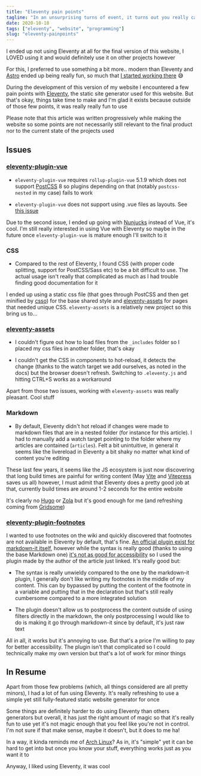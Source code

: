 ```yaml
---
title: "Eleventy pain points"
tagline: "In an unsurprising turns of event, it turns out you really can't write any kind of software without at least a few things going wrong"
date: 2020-10-18
tags: ["eleventy", "website", "programming"]
slug: "eleventy-painpoints"
---
```


<Blocknote title="Outdated article">

I ended up not using Eleventy at all for the final version of this website, I LOVED using it and would definitely use it on other projects however

For this, I preferred to use something a bit more.. modern than Eleventy and [Astro](https://astro.build/) ended up being really fun, so much that [I started working there](https://twitter.com/_princesseuh/status/1510012848394625030) 😅

</Blocknote>

During the development of this version of my website I encountered a few pain points with [Eleventy](https://www.11ty.dev/), the static site generator used for this website. But that's okay, things take time to make and I'm glad it exists because outside of those few points, it was really really fun to use

Please note that this article was written progressively while making the website so some points are not necessarily still relevant to the final product nor to the current state of the projects used

## Issues

### [eleventy-plugin-vue](https://github.com/11ty/eleventy-plugin-vue)

- `eleventy-plugin-vue` requires `rollup-plugin-vue` 5.1.9 which does not support [PostCSS](https://postcss.org/) 8 so plugins depending on that (notably `postcss-nested` in my case) fails to work

- `eleventy-plugin-vue` does not support using .vue files as layouts. See [this issue](https://github.com/11ty/eleventy-plugin-vue/issues/5)

Due to the second issue, I ended up going with [Nunjucks](https://www.11ty.dev/docs/languages/nunjucks/) instead of Vue, it's cool. I'm still really interested in using Vue with Eleventy so maybe in the future once `eleventy-plugin-vue` is mature enough I'll switch to it

### CSS

- Compared to the rest of Eleventy, I found CSS (with proper code splitting, support for PostCSS/Sass etc) to be a bit difficult to use. The actual usage isn't really that complicated as much as I had trouble finding good documentation for it

I ended up using a static css file (that goes through PostCSS and then get minified by [csso](https://github.com/css/csso)) for the base shared style and [eleventy-assets](https://github.com/11ty/eleventy-assets) for pages that needed unique CSS. `eleventy-assets` is a relatively new project so this bring us to...

### [eleventy-assets](https://github.com/11ty/eleventy-assets)

- I couldn't figure out how to load files from the `_includes` folder so I placed my css files in another folder, that's okay

- I couldn't get the CSS in components to hot-reload, it detects the change (thanks to the watch target we add ourselves, as noted in the docs) but the browser doesn't refresh. Switching to `.eleventy.js` and hitting CTRL+S works as a workaround

Apart from those two issues, working with `eleventy-assets` was really pleasant. Cool stuff

### Markdown

- By default, Eleventy didn't hot reload if changes were made to markdown files that are in a nested folder (for instance for this article). I had to manually add a watch target pointing to the folder where my articles are contained (`articles`). Felt a bit unintuitive, in general it seems like the livereload in Eleventy a bit shaky no matter what kind of content you're editing

These last few years, it seems like the JS ecosystem is just now discovering that long build times are painful for writing content (May [Vite](https://github.com/vuejs/vite) and [Vitepress](https://github.com/vuejs/vitepress) saves us all) however, I must admit that Eleventy does a pretty good job at that, currently build times are around 1-2 seconds for the entire website

It's clearly no [Hugo](https://gohugo.io/) or [Zola](https://www.getzola.org/) but it's good enough for me (and refreshing coming from [Gridsome](https://gridsome.org/))

### [eleventy-plugin-footnotes](https://github.com/HugoGiraudel/eleventy-plugin-footnotes)

I wanted to use footnotes on the wiki and quickly discovered that footnotes are not available in Eleventy by default, that's fine. [An official plugin exist for markdown-it itself](https://github.com/markdown-it/markdown-it-footnote), however while the syntax is really good (thanks to using the base Markdown one) [it's not as good for accessibility](https://hugogiraudel.com/2020/12/02/footnotes-in-11ty/) so I used the plugin made by the author of the article just linked. It's really good but:

- The syntax is really unwieldy compared to the one by the markdown-it plugin, I generally don't like writing my footnotes in the middle of my content. This can by bypassed by putting the content of the footnote in a variable and putting that in the declaration but that's still really cumbersome compared to a more integrated solution

- The plugin doesn't allow us to postprocess the content outside of using filters directly in the markdown, the only postprocessing I would like to do is making it go through markdown-it since by default, it's just raw text

All in all, it works but it's annoying to use. But that's a price I'm willing to pay for better accessibility. The plugin isn't that complicated so I could technically make my own version but that's a lot of work for minor things

## In Resume

Apart from those few problems (which, all things considered are all pretty minors), I had a lot of fun using Eleventy. It's really refreshing to use a simple yet still fully-featured static website generator for once

Some things are definitely harder to do using Eleventy than others generators but overall, it has just the right amount of magic so that it's really fun to use yet it's not magic enough that you feel like you're not in control. I'm not sure if that make sense, maybe it doesn't, but it does to me ha!

In a way, it kinda reminds me of [Arch Linux](https://archlinux.org/)? As in, it's "simple" yet it can be hard to get into but once you know your stuff, everything works just as you want it to

Anyway, I liked using Eleventy, it was cool
